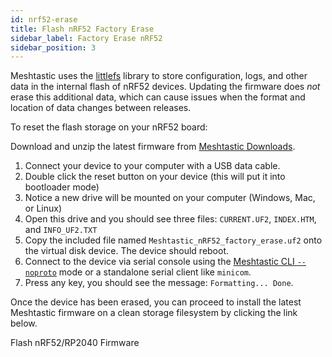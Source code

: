 ```yaml
---
id: nrf52-erase
title: Flash nRF52 Factory Erase
sidebar_label: Factory Erase nRF52
sidebar_position: 3
---
```



Meshtastic uses the [littlefs](https://github.com/littlefs-project/littlefs) library to store configuration, logs, and other data in the internal flash of nRF52 devices. Updating the firmware does _not_ erase this additional data, which can cause issues when the format and location of data changes between releases.

To reset the flash storage on your nRF52 board:

Download and unzip the latest firmware from [Meshtastic Downloads](https://meshtastic.org/downloads).

1. Connect your device to your computer with a USB data cable.
2. Double click the reset button on your device (this will put it into bootloader mode)
3. Notice a new drive will be mounted on your computer (Windows, Mac, or Linux)
4. Open this drive and you should see three files: `CURRENT.UF2`, `INDEX.HTM`, and `INFO_UF2.TXT`
5. Copy the included file named `Meshtastic_nRF52_factory_erase.uf2` onto the virtual disk device. The device should reboot.
6. Connect to the device via serial console using the [Meshtastic CLI `--noproto`](/docs/software/python/cli/#--noproto) mode or a standalone serial client like `minicom`.
7. Press any key, you should see the message: `Formatting... Done`.

Once the device has been erased, you can proceed to install the latest Meshtastic firmware on a clean storage filesystem by clicking the link below.

<div className="indexCtasBody">
  <Link
    className={"button button--outline button--lg cta--button"}
    to={"/docs/getting-started/flashing-firmware/nrf52/"}
  >
    Flash nRF52/RP2040 Firmware
  </Link>
</div>
